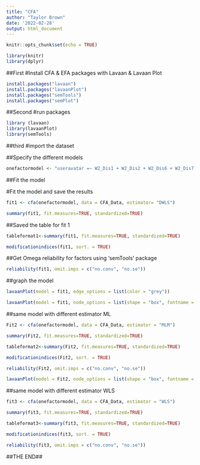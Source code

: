 ```yaml
---
title: "CFA"
author: "Taylor Brown"
date: '2022-02-28'
output: html_document
---
```


```r
knitr::opts_chunk$set(echo = TRUE)

library(knitr)
library(dplyr)

```

##First
#Install CFA & EFA packages with Lavaan & Lavaan Plot

```r
install.packages("lavaan")
install.packages("lavaanPlot")
install.packages("semTools")
install.packages("semPlot")

```
##Second
#run packages

```r
library (lavaan)
library(lavaanPlot)
library(semTools)
```

##third 
#import the dataset

##Specify the different models
```r
onefactormodel <- "useravatar =~ W2_Dis1 + W2_Dis2 + W2_Dis6 + W2_Dis7 + W2_Dis8Rev + W2_Dis9 + W2_Dis10Rev + W2_Dis15Rev"
```

##Fit the model

#Fit the model and save the results
```r
fit1 <- cfa(onefactormodel, data = CFA_Data, estimator= "DWLS")

summary(fit1, fit.measures=TRUE, standardized=TRUE)
```


##Saved the table for fit 1
```r
tableformat1<-summary(fit1, fit.measures=TRUE, standardized=TRUE) 

modificationindices(fit1, sort. = TRUE)

```

##Get Omega reliability for factors using 'semTools' package

```r

reliability(fit1, omit.imps = c("no.conv", "no.se"))


```

##graph the model
```r
lavaanPlot(model = fit1, edge_options = list(color = "grey"))

lavaanPlot(model = fit1, node_options = list(shape = "box", fontname = "Helvetica"), edge_options = list(color = "grey"), coef = FALSE)
```

##same model with different estimator ML

```r
Fit2 <- cfa(onefactormodel, data = CFA_Data, estimator = "MLM")

summary(Fit2, fit.measures=TRUE, standardized=TRUE)

tableformat2<-summary(Fit2, fit.measures=TRUE, standardized=TRUE)

modificationindices(Fit2, sort. = TRUE)

reliability(Fit2, omit.imps = c("no.conv", "no.se"))

lavaanPlot(model = Fit2, node_options = list(shape = "box", fontname = "Helvetica"), edge_options = list(color = "grey"), coef = FALSE)
```

##same model with different estimator WLS

```r
fit3 <- cfa(onefactormodel, data = CFA_Data, estimator = "WLS")

summary(fit3, fit.measures=TRUE, standardized=TRUE)

tableformat3<-summary(fit3, fit.measures=TRUE, standardized=TRUE)

modificationindices(fit3, sort. = TRUE)

reliability(fit3, omit.imps = c("no.conv", "no.se"))

```

##THE END##
